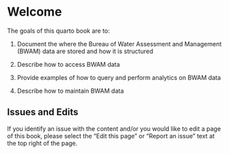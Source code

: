 # Welcome {.unnumbered}

The goals of this quarto book are to:

1.  Document the where the Bureau of Water Assessment and Management (BWAM) data are stored and how it is structured

2.  Describe how to access BWAM data

3.  Provide examples of how to query and perform analytics on BWAM data

4.  Describe how to maintain BWAM data

## Issues and Edits

If you identify an issue with the content and/or you would like to edit a page of this book, please select the "Edit this page" or "Report an issue" text at the top right of the page.
